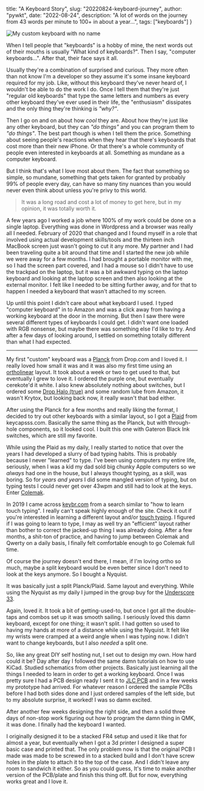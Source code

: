 title: "A Keyboard Story",
slug: "20220824-keyboard-journey",
author: "pywkt",
date: "2022-08-24",
description: "A lot of words on the journey from 43 words per minute to 100+ in about a year...",
tags: ["keyboards"]
}

![My custom keyboard with no name](/images/posts/keyboard-journey/my-custom-keyboard.jpg)

When I tell people that "keyboards" is a hobby of mine, the next words out of their mouths is usually "What kind of keyboards?". Then I say, "computer keyboards...". After that, their face says it all.

Usually they're a combination of surprised and curious. They more often than not know I'm a developer so they assume it's some insane keyboard required for my job. Like, without this keyboard they've never heard of, I wouldn't be able to do the work I do. Once I tell them that they're just "regular old keyboards" that type the same letters and numbers as every other keyboard they've ever used in their life, the "enthusiasm" dissipates and the only thing they're thinking is _"why?"_.

Then I go on and on about how _cool_ they are. About how they're just like any other keyboard, but they can _"do things"_ and you can program them to _"do things"_. The best part though is when I tell them the price. Something about seeing people's reactions when they hear that there's keyboards that cost more than their new iPhone. Or that there's a whole community of people even interested in keyboards at all. Something as mundane as a computer keyboard.

But I think that's what I love most about them. The fact that something so simple, so mundane, something that gets taken for granted by probably 99% of people every day, can have so many tiny nuances than you would never even think about unless you're privy to this world.

> It was a long road and cost a lot of money to get here, but in my opinion, it was totally worth it.

A few years ago I worked a job where 100% of my work could be done on a single laptop. Everything was done in Wordpress and a browser was really all I needed. February of 2020 that changed and I found myself in a role that involved using actual development skills/tools and the thirteen inch MacBook screen just wasn't going to cut it any more. My partner and I had been traveling quite a bit around that time and I started the new job while we were away for a few months. I had brought a portable monitor with me, so I had the screen part covered, and I had a mouse so I didn't have to use the trackpad on the laptop, but it was a bit awkward typing on the laptop keyboard and looking at the laptop screen and then also looking at the external monitor. I felt like I needed to be sitting further away, and for that to happen I needed a keyboard that wasn't attached to my screen.

Up until this point I didn't care about what keyboard I used. I typed "computer keyboard" in to Amazon and was a click away from having a working keyboard at the door in the morning. But then I saw there were several different types of keyboards I could get. I didn't want one loaded with RGB nonsense, but maybe there was something else I'd like to try. And after a few days of looking around, I settled on something totally different than what I had expected.

---

My first "custom" keyboard was a [Planck](https://drop.com/buy/preonic-mechanical-keyboard?defaultSelectionIds=967853) from Drop.com and I loved it. I really loved how small it was and it was also my first time using an [ortholinear](https://www.reviewgeek.com/70291/what-is-an-ortholinear-keyboard-and-should-you-use-one/) layout. It took about a week or two to get used to that, but eventually I grew to love it. I ordered the purple one, but eventually cerekote'd it white. I also knew absolutely nothing about switches, but I ordered some [Drop Halo (true)](https://drop.com/buy/drop-halo-switch-pack?defaultSelectionIds=965304%2C965305) and some random lube from Amazon, it wasn't Krytox, but looking back now, it really wasn't that bad either.

After using the Planck for a few months and really liking the format, I decided to try out other keyboards with a similar layout, so I got a [Plaid](https://keycapsss.com/diy-kits/90/plaid-gold-keyboard-kit-usb-c-mx/choc?c=17) from keycapsss.com. Basically the same thing as the Planck, but with through-hole components, so it looked cool. I built this one with Gateron Black Ink switches, which are still my favorite.

While using the Plaid as my daily, I really started to notice that over the years I had developed a slurry of bad typing habits. This is probably because I never "learned" to type. I've been using computers my entire life, seriously, when I was a kid my dad sold big chunky Apple computers so we _always_ had one in the house, but I always thought typing, as a skill, was boring. So for _years and years_ I did some mangled version of typing, but on typing tests I could never get over 43wpm and still had to look at the keys. Enter [Colemak](https://en.wikipedia.org/wiki/Colemak).

In 2019 I came across [keybr.com](https://keybr.com) from a search similar to "how to learn touch typing". I really can't speak highly enough of the site. Check it out if you're interested in learning a different layout and/or [touch typing](https://en.wikipedia.org/wiki/Touch_typing). I figured if I was going to learn to type, I may as well try an "efficient" layout rather than bother to correct the jacked-up thing I was already doing. After a few months, a shit-ton of practice, and having to jump between Colemak and Qwerty on a daily basis, I finally felt comfortable enough to go Colemak full time.

Of course the journey doesn't end there, I mean, if I'm loving ortho so much, maybe a split keyboard would be even better since I don't need to look at the keys anymore. So I bought a Nyquist.

It was basically just a split Planck/Plaid. Same layout and everything. While using the Nyquist as my daily I jumped in the group buy for the [Underscore 33](https://p3dstore.com/products/_33-pcb-extras-and-3dp-keyboard-case).

Again, loved it. It took a bit of getting-used-to, but once I got all the double-taps and combos set up it was smooth sailing. I seriously loved this damn keyboard, except for one thing; it wasn't split. I had gotten so used to having my hands at more of a distance while using the Nyquist. It felt like my wrists were cramped at a weird angle when I was typing now. I didn't want to change keyboards, but I also _needed_ a split one.

So, like any great DIY self hosting nut, I set out to design my own. How hard could it be? Day after day I followed the same damn tutorials on how to use KiCad. Studied schematics from other projects. Basically just learning all the things I needed to learn in order to get a working keyboard. Once I was pretty sure I had a PCB design ready I sent it to [JLC PCB](https://jlcpcb.com) and in a few weeks my prototype had arrived. For whatever reason I ordered the sample PCBs before I had both sides done and I just ordered samples of the left side, but to my absolute surprise, it worked! I was so damn excited.

After another few weeks designing the right side, and then a solid three days of non-stop work figuring out how to program the damn thing in QMK, it was done. I finally had the keyboard I wanted.

I originally designed it to be a stacked FR4 setup and used it like that for almost a year, but eventually when I got a 3d printer I designed a super basic case and printed that. The only problem now is that the original PCB I made was made to be screwed in to a stacked build and I don't have screw holes in the plate to attach it to the top of the case. And I didn't leave any room to sandwich it either. So as you could guess, It's time to make another version of the PCB/plate and finish this thing off. But for now, everything works great and I love it.
